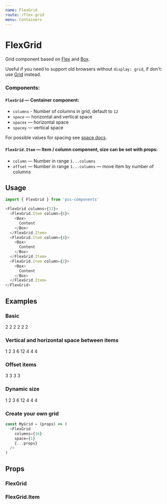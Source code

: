 ```yaml
---
name: FlexGrid
route: /flex-grid
menu: Containers
---
```




# FlexGrid

Grid component based on [Flex](/flex) and [Box](/box). 

Useful if you need to support old browsers without `display: grid`, 
if don't: use [Grid](/grid) instead.


### Components:

#### `FlexGrid` — Container component:

- `columns` - Number of columns in grid, default to `12`
- `space` — horizontal and vertical space
- `spacex` — horizontal space
- `spacey` — vertical space

For possible values for spacing see [space docs](https://github.com/exah/pss/blob/master/docs/api.md#space).


#### `FlexGrid.Item` — Item / column component, size can be set with props:

- `column` — Number in range `1...columns`
- `offset` — Number in range `1...columns` — move item by number of columns


## Usage

```js
import { FlexGrid } from 'pss-components'
```

```js
<FlexGrid columns={12}>
  <FlexGrid.Item column={6}>
    <Box>
      Content
    </Box>
  </FlexGrid.Item>
  <FlexGrid.Item column={4}>
    <Box>
      Content
    </Box>
  </FlexGrid.Item>
  <FlexGrid.Item column={2}>
    <Box>
      Content
    </Box>
  </FlexGrid.Item>
</FlexGrid>
```


## Examples

### Basic

<Playground>
  <FlexGrid columns={12} spacex={1}>
    <FlexGrid.Item column={2}>
      <Box outline='1px solid' p={1}>
        2
      </Box>
    </FlexGrid.Item>
    <FlexGrid.Item column={2}>
      <Box outline='1px solid' p={1}>
        2
      </Box>
    </FlexGrid.Item>
    <FlexGrid.Item column={2}>
      <Box outline='1px solid' p={1}>
        2
      </Box>
    </FlexGrid.Item>
    <FlexGrid.Item column={2}>
      <Box outline='1px solid' p={1}>
        2
      </Box>
    </FlexGrid.Item>
    <FlexGrid.Item column={2}>
      <Box outline='1px solid' p={1}>
        2
      </Box>
    </FlexGrid.Item>
    <FlexGrid.Item column={2}>
      <Box outline='1px solid' p={1}>
        2
      </Box>
    </FlexGrid.Item>
  </FlexGrid>
</Playground>

### Vertical and horizontal space between items

<Playground>
  <FlexGrid columns={12} space={1}>
    <FlexGrid.Item column={1}>
      <Box outline='1px solid' p={1}>
        1
      </Box>
    </FlexGrid.Item>
    <FlexGrid.Item column={2}>
      <Box outline='1px solid' p={1}>
        2
      </Box>
    </FlexGrid.Item>
    <FlexGrid.Item column={3}>
      <Box outline='1px solid' p={1}>
        3
      </Box>
    </FlexGrid.Item>
    <FlexGrid.Item column={6}>
      <Box outline='1px solid' p={1}>
        6
      </Box>
    </FlexGrid.Item>
    <FlexGrid.Item column={12}>
      <Box outline='1px solid' p={1}>
        12
      </Box>
    </FlexGrid.Item>
    <FlexGrid.Item column={4}>
      <Box outline='1px solid' p={1}>
        4
      </Box>
    </FlexGrid.Item>
    <FlexGrid.Item column={4}>
      <Box outline='1px solid' p={1}>
        4
      </Box>
    </FlexGrid.Item>
    <FlexGrid.Item column={4}>
      <Box outline='1px solid' p={1}>
        4
      </Box>
    </FlexGrid.Item>
  </FlexGrid>
</Playground>

### Offset items

<Playground>
  <FlexGrid columns={12} space={1}>
    <FlexGrid.Item
      column={3}
      mr='75%' // force next item to be on next line
    >
      <Box outline='1px solid' p={1}>
        3
      </Box>
    </FlexGrid.Item>
    <FlexGrid.Item column={3} offset={3}>
      <Box outline='1px solid' p={1}>
        3
      </Box>
    </FlexGrid.Item>
    <FlexGrid.Item column={3} offset={6}>
      <Box outline='1px solid' p={1}>
        3
      </Box>
    </FlexGrid.Item>
    <FlexGrid.Item column={3} offset={9}>
      <Box outline='1px solid' p={1}>
        3
      </Box>
    </FlexGrid.Item>
  </FlexGrid>
</Playground>

### Dynamic size

<Playground>
  <FlexGrid space={1}>
    <FlexGrid.Item width={1 / 12}>
      <Box outline='1px solid' p={1}>
        1
      </Box>
    </FlexGrid.Item>
    <FlexGrid.Item width={2 / 12}>
      <Box outline='1px solid' p={1}>
        2
      </Box>
    </FlexGrid.Item>
    <FlexGrid.Item width={3 / 12}>
      <Box outline='1px solid' p={1}>
        3
      </Box>
    </FlexGrid.Item>
    <FlexGrid.Item width={6 / 12}>
      <Box outline='1px solid' p={1}>
        6
      </Box>
    </FlexGrid.Item>
    <FlexGrid.Item width={12 / 12}>
      <Box outline='1px solid' p={1}>
        12
      </Box>
    </FlexGrid.Item>
    <FlexGrid.Item width={4 / 12}>
      <Box outline='1px solid' p={1}>
        4
      </Box>
    </FlexGrid.Item>
    <FlexGrid.Item width={4 / 12}>
      <Box outline='1px solid' p={1}>
        4
      </Box>
    </FlexGrid.Item>
    <FlexGrid.Item width={4 / 12}>
      <Box outline='1px solid' p={1}>
        4
      </Box>
    </FlexGrid.Item>
  </FlexGrid>
</Playground>

### Create your own grid

```js
const MyGrid = (props) => (
  <FlexGrid
    columns={16}
    space={1}
    {...props}
  />
)
```


## Props

### FlexGrid

<PropsTable of={FlexGrid} />

### FlexGrid.Item

<PropsTable of={FlexGrid.Item} />
